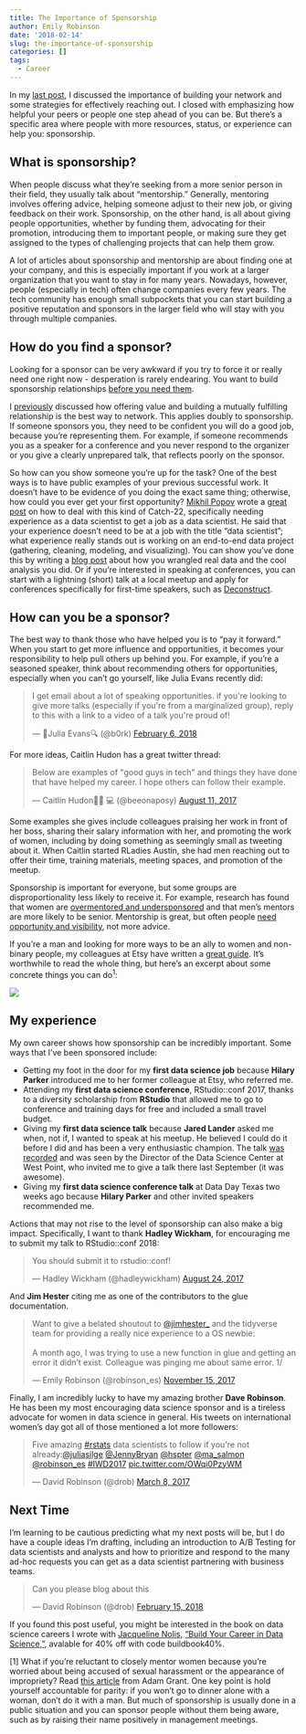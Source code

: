 ```yaml
---
title: The Importance of Sponsorship
author: Emily Robinson
date: '2018-02-14'
slug: the-importance-of-sponsorship
categories: []
tags: 
  - Career
---
```


In my [last post](https://hookedondata.org/Building-Your-Data-Science-Network-Reaching-Out/), I discussed the importance of building your network and some strategies for effectively reaching out. I closed with emphasizing how helpful your peers or people one step ahead of you can be. But there's a specific area where people with more resources, status, or experience can help you: sponsorship. 

## What is sponsorship? 

When people discuss what they're seeking from a more senior person in their field, they usually talk about "mentorship." Generally, mentoring involves offering advice, helping someone adjust to their new job, or giving feedback on their work. Sponsorship, on the other hand, is all about giving people opportunities, whether by funding them, advocating for their promotion, introducing them to important people, or making sure they get assigned to the types of challenging projects that can help them grow.  
  
A lot of articles about sponsorship and mentorship are about finding one at your company, and this is especially important if you work at a larger organization that you want to stay in for many years. Nowadays, however, people (especially in tech) often change companies every few years. The tech community has enough small subpockets that you can start building a positive reputation and sponsors in the larger field who will stay with you through multiple companies. 

## How do you find a sponsor? 

Looking for a sponsor can be very awkward if you try to force it or really need one right now - desperation is rarely endearing. You want to build sponsorship relationships [before you need them](https://www.forbes.com/sites/theyec/2013/06/26/three-steps-to-build-a-powerful-network/#3eb3504e7976). 

I [previously](https://hookedondata.org/Building-Your-Data-Science-Network-Reaching-Out/) discussed how offering value and building a mutually fulfilling relationship is the best way to network. This applies doubly to sponsorship. If someone sponsors you, they need to be confident you will do a good job, because you're representing them. For example, if someone recommends you as a speaker for a conference and you never respond to the organizer or you give a clearly unprepared talk, that reflects poorly on the sponsor. 

So how can you show someone you're up for the task? One of the best ways is to have public examples of your previous successful work. It doesn't have to be evidence of you doing the exact same thing; otherwise, how could you ever get your first opportunity? [Mikhil Popov](https://mpopov.com/) wrote a [great post](https://mpopov.com/blog/advice-for-grads-entering-industry-datasci) on how to deal with this kind of Catch-22, specifically needing experience as a data scientist to get a job as a data scientist. He said that your experience doesn't need to be at a job with the title "data scientist"; what experience really stands out is working on an end-to-end data project (gathering, cleaning, modeling, and visualizing). You can show you've done this by writing a [blog post](http://varianceexplained.org/r/start-blog/) about how you wrangled real data and the cool analysis you did. Or if you're interested in speaking at conferences, you can start with a lightning (short) talk at a local meetup and apply for conferences specifically for first-time speakers, such as [Deconstruct](https://www.deconstructconf.com/speak). 

## How can you be a sponsor? 

The best way to thank those who have helped you is to "pay it forward." When you start to get more influence and opportunities, it becomes your responsibility to help pull others up behind you. For example, if you're a seasoned speaker, think about recommending others for opportunities, especially when you can't go yourself, like Julia Evans recently did:

<blockquote class="twitter-tweet" data-lang="en"><p lang="en" dir="ltr">I get email about a lot of speaking opportunities. if you&#39;re looking to give more talks (especially if you&#39;re from a marginalized group), reply to this with a link to a video of a talk you&#39;re proud of!</p>&mdash; 🔎Julia Evans🔍 (@b0rk) <a href="https://twitter.com/b0rk/status/960884397644898305?ref_src=twsrc%5Etfw">February 6, 2018</a></blockquote>
<script async src="https://platform.twitter.com/widgets.js" charset="utf-8"></script>

For more ideas, Caitlin Hudon has a great twitter thread: 

<blockquote class="twitter-tweet" data-lang="en"><p lang="en" dir="ltr">Below are examples of &quot;good guys in tech&quot; and things they have done that have helped my career. I hope others can follow their example.</p>&mdash; Caitlin Hudon👩🏼
💻 (@beeonaposy) <a href="https://twitter.com/beeonaposy/status/895799250055024640?ref_src=twsrc%5Etfw">August 11, 2017</a></blockquote>
<script async src="https://platform.twitter.com/widgets.js" charset="utf-8"></script>

Some examples she gives include colleagues praising her work in front of her boss, sharing their salary information with her, and promoting the work of women, including by doing something as seemingly small as tweeting about it. When Caitlin started RLadies Austin, she had men reaching out to offer their time, training materials, meeting spaces, and promotion of the meetup. 

Sponsorship is important for everyone, but some groups are disproportionality less likely to receive it. For example, research has found that women are [overmentored and undersponsored](https://hbr.org/2010/08/women-are-over-mentored-but-un) and that men's mentors are more likely to be senior. Mentorship is great, but often people [need opportunity and visibility](http://larahogan.me/blog/what-sponsorship-looks-like/), not more advice. 

If you're a man and looking for more ways to be an ally to women and non-binary people, my colleagues at Etsy have written a [great guide](https://codeascraft.com/2016/10/19/being-an-effective-ally-to-women-and-non-binary-people/). It's worthwhile to read the whole thing, but here's an excerpt about some concrete things you can do<sup>1</sup>:

![](/img/ally_sponsorship.png)

## My experience 
My own career shows how sponsorship can be incredibly important. Some ways that I've been sponsored include: 

- Getting my foot in the door for my **first data science job** because **Hilary Parker** introduced me to her former colleague at Etsy, who referred me. 
- Attending my **first data science conference**, RStudio::conf 2017, thanks to a diversity scholarship from **RStudio** that allowed me to go to conference and training days for free and included a small travel budget. 
- Giving my **first data science talk** because **Jared Lander** asked me when, not if, I wanted to speak at his meetup. He believed I could do it before I did and has been a very enthusiastic champion. The talk [was recorded](https://www.youtube.com/watch?v=SF-ryGgLOgQ) and was seen by the Director of the Data Science Center at West Point, who invited me to give a talk there last September (it was awesome). 
- Giving my **first data science conference talk** at Data Day Texas two weeks ago because **Hilary Parker** and other invited speakers recommended me.  

Actions that may not rise to the level of sponsorship can also make a big impact. Specifically, I want to thank **Hadley Wickham**, for encouraging me to submit my talk to RStudio::conf 2018: 

<blockquote class="twitter-tweet" data-lang="en"><p lang="en" dir="ltr">You should submit it to rstudio::conf!</p>&mdash; Hadley Wickham (@hadleywickham) <a href="https://twitter.com/hadleywickham/status/900828594703880198?ref_src=twsrc%5Etfw">August 24, 2017</a></blockquote>
<script async src="https://platform.twitter.com/widgets.js" charset="utf-8"></script>

And **Jim Hester** citing me as one of the contributors to the glue documentation.

<blockquote class="twitter-tweet" data-lang="en"><p lang="en" dir="ltr">Want to give a belated shoutout to <a href="https://twitter.com/jimhester_?ref_src=twsrc%5Etfw">@jimhester_</a> and the tidyverse team for providing a really nice experience to a OS newbie:<br><br>A month ago, I was trying to use a new function in glue and getting an error it didn’t exist. Colleague was pinging me about same error. 1/</p>&mdash; Emily Robinson (@robinson_es) <a href="https://twitter.com/robinson_es/status/930814430362984448?ref_src=twsrc%5Etfw">November 15, 2017</a></blockquote>
<script async src="https://platform.twitter.com/widgets.js" charset="utf-8"></script>

Finally, I am incredibly lucky to have my amazing brother **Dave Robinson**. He has been my most encouraging data science sponsor and is a tireless advocate for women in data science in general. His tweets on international women's day got all of those mentioned a lot more followers: 

<blockquote class="twitter-tweet" data-lang="en"><p lang="en" dir="ltr">Five amazing <a href="https://twitter.com/hashtag/rstats?src=hash&amp;ref_src=twsrc%5Etfw">#rstats</a> data scientists to follow if you&#39;re not already:<a href="https://twitter.com/juliasilge?ref_src=twsrc%5Etfw">@juliasilge</a> <a href="https://twitter.com/JennyBryan?ref_src=twsrc%5Etfw">@JennyBryan</a> <a href="https://twitter.com/hspter?ref_src=twsrc%5Etfw">@hspter</a> <a href="https://twitter.com/ma_salmon?ref_src=twsrc%5Etfw">@ma_salmon</a> <a href="https://twitter.com/robinson_es?ref_src=twsrc%5Etfw">@robinson_es</a> <a href="https://twitter.com/hashtag/IWD2017?src=hash&amp;ref_src=twsrc%5Etfw">#IWD2017</a> <a href="https://t.co/OWqi0PzyWM">pic.twitter.com/OWqi0PzyWM</a></p>&mdash; David Robinson (@drob) <a href="https://twitter.com/drob/status/839564664321282048?ref_src=twsrc%5Etfw">March 8, 2017</a></blockquote>
<script async src="https://platform.twitter.com/widgets.js" charset="utf-8"></script>

## Next Time 

I'm learning to be cautious predicting what my next posts will be, but I do have a couple ideas I'm drafting, including an introduction to A/B Testing for data scientists and analysts and how to prioritize and respond to the many ad-hoc requests you can get as a data scientist partnering with business teams.  

<blockquote class="twitter-tweet" data-lang="en"><p lang="en" dir="ltr">Can you please blog about this</p>&mdash; David Robinson (@drob) <a href="https://twitter.com/drob/status/963973448149106690?ref_src=twsrc%5Etfw">February 15, 2018</a></blockquote>
<script async src="https://platform.twitter.com/widgets.js" charset="utf-8"></script>

If you found this post useful, you might be interested in the book on data science careers I wrote  with [Jacqueline Nolis](https://jnolis.com), ["Build Your Career in Data Science,"](https://datascicareer.com), avalable for 40% off with code buildbook40%. 

[1] What if you're reluctant to closely mentor women because you're worried about being accused of sexual harassment or the appearance of impropriety? Read [this article](https://www.linkedin.com/pulse/men-afraid-mentor-women-heres-what-we-can-do-adam-grant/) from Adam Grant. One key point is hold yourself accountable for parity: if you won't go to dinner alone with a woman, don't do it with a man. But much of sponsorship is usually done in a public situation and you can sponsor people without them being aware, such as by raising their name positively in management meetings. 
